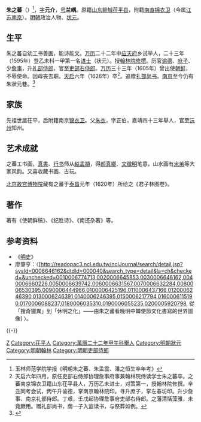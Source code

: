 {{明清人物信息框
| 姓名 = 朱之蕃
| 原名 =
| 圖片名稱= 
| 圖片大小 =
| 圖片說明 = 
| 最高職務 = 吏部右侍郎协理詹事府事兼翰林院侍读学士
| 國家 = 大明 
| 爵位 =
| 籍貫 = [[山東|山東]][[茌平縣|茌平縣]]民籍
| 族裔 = 
| 字號 = 字元介，號蘭嵎
| 諡號 =
| 出生日期 = 嘉靖三十七年（1558年）丁巳三月初一日
| 出生地點 =
| 逝世日期 = 天启四年（1624年）甲子十月初七日<ref>[[顾起元|顾起元]]撰《朱之蕃墓志铭》</ref>
| 逝世地點 =
| 墓葬 =江宁县牛首山
| 配偶 = 
| 親屬 = 
| 出身 =
* 萬曆二十二年甲午科[[应天府|应天府]]乡试举人
* 萬曆二十三年乙未科進士及第
| 經歷 =
| 著作 = 《使朝鲜稿》
}}
'''朱之蕃'''（{{bd|1558年||1626年|catIdx=Z朱}}）<ref>玉林师范学院学报《明朝朱之蕃、朱孟震、潘之恒生卒年考》</ref>，[[表字|字]]'''元介'''，[[号|号]]'''兰嵎'''。原籍[[山东|山东]][[聊城|聊城]][[茌平县|茌平县]]，附籍[[南直|南直]][[锦衣卫|锦衣卫]]（今属[[江苏|江苏]][[南京|南京]]）。[[明朝|明朝]]政治人物、[[状元|状元]]。

==生平==
朱之蕃自幼工书善画，能诗能文。[[万历|万历]]二十二年中[[应天府|应天府]]乡试举人，二十三年（1595年）登乙未科一甲第一名[[进士|进士]]（状元）。授[[翰林院|翰林院]][[修撰|修撰]]。历官[[谕德|谕德]]、[[庶子|庶子]]、少[[詹事|詹事]]，升[[礼部侍郎|礼部侍郎]]，官至[[吏部右侍郎|吏部右侍郎]]。[[万历|万历]]三十三年（1605年）曾出使[[朝鲜|朝鲜]]，不辱使命。因母丧去职。[[天启|天启]]六年（1626年）卒<ref>天启六年四月，原任吏部右侍郎协理詹事府事兼翰林院侍读学士朱之蕃卒。之蕃南京锦衣卫籍山东茌平县人，万历乙未进士，对策第一，授翰林院修撰。辛丑同考会试，丙午升谕德，掌南京翰林院印。寻升庶子，掌左春坊印。升少詹事、南京礼部侍郎。丁艰，壬戌起协理詹事府吏部右侍郎。之藩清恬藻雅，未竟厥用。赠礼部尚书，荫一子入监读书，与祭葬如例。</ref>。追赠[[礼部尚书|礼部尚书]]。[[南京|南京]]至今仍有朱狀元巷。<ref>{{cite web| language =| publisher =| title =朱狀元巷| url =http://fjtct.now.cn:7751/221.231.143.12/www/njdm/dmwh-mb_a39050622363.htm| author =| date =| accessdate =}}{{dead link|date=2018年3月 |bot=InternetArchiveBot |fix-attempted=yes }}</ref>

== 家族 ==
先祖世居茌平，后附籍南京[[锦衣卫|锦衣卫]]。父[[朱衣|朱衣]]，字正伯，嘉靖四十三年舉人，官至[[沅州|沅州]]知州。

==艺术成就==
之蕃工书画，[[真書|真書]]、[[行书|行书]]师从[[赵孟頫|赵孟頫]]，得[[颜真卿|颜真卿]]、[[文徵明|文徵明]]笔意，山水画有[[米芾|米芾]]等大家风韵。又喜收藏书画、古玩。

[[北京故宫博物院|北京故宫博物院]]藏有之蕃于[[泰昌|泰昌]]元年（1620年）所绘之《君子林图卷》。

==著作==
著有《使朝鲜稿》、《纪胜诗》、《南还杂著》等。

== 参考资料 ==
{{reflist}}
*《[[明史|明史]]》
*廖肇亨：〈[http://readopac3.ncl.edu.tw/nclJournal/search/detail.jsp?sysId=0006646162&dtdId=000040&search_type=detail&la=ch&checked=&unchecked=0010006774713,0020006645853,0030006646162,0040006660226,0050006639742,0060006631567,0070006632284,0080006530395,0090006444966,0100006425196,0110006437166,0120006246390,0130006246391,0140006246395,0150006217794,0160006115190,0170006088237,0180006035310,0190006055235,0200005920798, 從「搜奇獵異」到「休明之化」——由朱之蕃看晚明中韓使節文化書寫的世界圖像] {{Wayback|url=http://readopac3.ncl.edu.tw/nclJournal/search/detail.jsp?sysId=0006646162&dtdId=000040&search_type=detail&la=ch&checked=&unchecked=0010006774713,0020006645853,0030006646162,0040006660226,0050006639742,0060006631567,0070006632284,0080006530395,0090006444966,0100006425196,0110006437166,0120006246390,0130006246391,0140006246395,0150006217794,0160006115190,0170006088237,0180006035310,0190006055235,0200005920798, |date=20201214235716 }}〉。
{{-}}
{{萬曆二十三年乙未科殿試金榜}}

{{Authority control}}

{{DEFAULTSORT:Zhu朱}}
[[Category:朱姓|Z]]
[[Category:茌平人|Category:茌平人]]
[[Category:萬曆二十二年甲午科舉人|Category:萬曆二十二年甲午科舉人]]
[[Category:明朝狀元|Category:明朝狀元]]
[[Category:明朝翰林|Category:明朝翰林]]
[[Category:明朝吏部侍郎|Category:明朝吏部侍郎]]